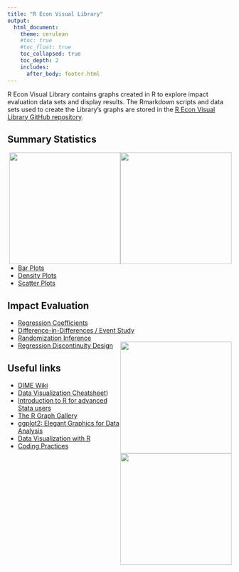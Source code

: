 ```yaml
---
title: "R Econ Visual Library"
output: 
  html_document:
    theme: cerulean
    #toc: true
    #toc_float: true
    toc_collapsed: true
    toc_depth: 2
    includes:
      after_body: footer.html
---
```


R Econ Visual Library contains graphs created in R to explore impact evaluation data sets and display results.
The Rmarkdown scripts and data sets used to create the Library's graphs are stored in the [R Econ Visual Library GitHub repository](https://github.com/worldbank/r-econ-visual-library).

## Summary Statistics 
  [<img src="./figure/DensityPlots/DensityRidgeline-1.png" width="250"/ style="float:right">](./DensityRidgeline.html) [<img src="./figure/ScatterPlots/ScatterLabels-1.png" width="250"/ style="float:right">](./ScatterLabels.html)

  + [Bar Plots](./BarPlots.html)
  + [Density Plots](./DensityPlots.html)
  + [Scatter Plots](./ScatterPlots.html)
  
## Impact Evaluation
  
  + [Regression Coefficients](./RegressionCoef.html)
  + [Difference-in-Differences / Event Study](./DiffinDiff.html)
  + [Randomization Inference](./RI.html)
  + [Regression Discontinuity Design](./RDD.html)
  [<img src="./figure/RegressionCoef/RegCoefMultipleOutcomes-1.png" width="250"/ style="float:right">](./RegCoefMultipleOutcomes.html) [<img src="./figure/RDD/RDDHist-1.png" width="250"/ style="float:right">](./RDDHist.html)

## Useful links
  + [DIME Wiki](https://dimewiki.worldbank.org/wiki/Main_Page)
  + [Data Visualization Cheatsheet](https://rstudio.com/resources/cheatsheets/))
  + [Introduction to R for advanced Stata users](https://github.com/worldbank/dime-r-training)
  + [The R Graph Gallery](https://www.r-graph-gallery.com/)
  + [ggplot2: Elegant Graphics for Data Analysis](https://ggplot2-book.org/)
  + [Data Visualization with R](https://rkabacoff.github.io/datavis/)
  + [Coding Practices](https://dimewiki.worldbank.org/wiki/Stata_Coding_Practices)
